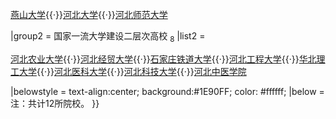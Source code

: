 {{Navbox
|name = 河北省“双一流”工程高等院校
|title = <span style="color:#ffffff;">河北省一流大学和一流学科建设高校</span>
|style=text-align:center;
|titlestyle = background:#1E90FF;color:white;
|groupstyle = color: #ffffff; background-color: #1E90FF; text-align: center;
|state = collapsed
|above =
|group1 = 国家一流大学建设一层次高校 <sub>4</sub>
|list1 = <div>[[河北工业大学]]{{·}}[[燕山大学]]{{·}}[[河北大学]]{{·}}[[河北师范大学]]</div>
|group2 = 国家一流大学建设二层次高校 <sub>8</sub>
|list2 = <div>[[河北农业大学]]{{·}}[[河北经贸大学]]{{·}}[[石家庄铁道大学]]{{·}}[[河北工程大学]]{{·}}[[华北理工大学]]{{·}}[[河北医科大学]]{{·}}[[河北科技大学]]{{·}}[[河北中医学院]]</div>
|belowstyle = text-align:center; background:#1E90FF; color: #ffffff;
|below = 注：共计12所院校。
}}